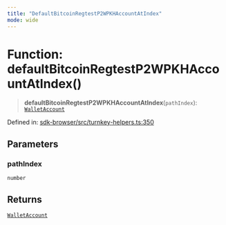 ```yaml
---
title: "DefaultBitcoinRegtestP2WPKHAccountAtIndex"
mode: wide
---
```

  
# Function: defaultBitcoinRegtestP2WPKHAccountAtIndex()

> **defaultBitcoinRegtestP2WPKHAccountAtIndex**(`pathIndex`): [`WalletAccount`](../WalletAccount/readme)

Defined in: [sdk-browser/src/turnkey-helpers.ts:350](https://github.com/tkhq/sdk/blob/d88b5e1f9a6cca8e54e61f8a127aa90fcebeaa2e/packages/sdk-browser/src/turnkey-helpers.ts#L350)

## Parameters

### pathIndex

`number`

## Returns

[`WalletAccount`](../WalletAccount/readme)
